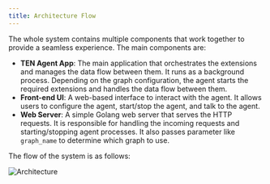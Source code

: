 ```yaml
---
title: Architecture Flow
---
```


The whole system contains multiple components that work together to provide a seamless experience. The main components are:

- **TEN Agent App**: The main application that orchestrates the extensions and manages the data flow between them. It runs as a background process. Depending on the graph configuration, the agent starts the required extensions and handles the data flow between them.
- **Front-end UI**: A web-based interface to interact with the agent. It allows users to configure the agent, start/stop the agent, and talk to the agent.
- **Web Server**: A simple Golang web server that serves the HTTP requests. It is responsible for handling the incoming requests and starting/stopping agent processes. It also passes parameter like `graph_name` to determine which graph to use.

The flow of the system is as follows:

<img src="https://ten-framework-assets.s3.amazonaws.com/blog/main-control/eight.svg" alt="Architecture" />